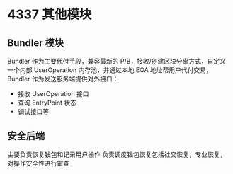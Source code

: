 # 4337 其他模块

## Bundler 模块

Bundler 作为主要代付手段，兼容最新的 P/B，接收/创建区块分离方式，自定义一个内部 UserOperation 内存池，并通过本地 EOA 地址帮用户代付交易，
Bundler 作为发送服务端提供对外接口：

- 接收 UserOperation 接口
- 查询 EntryPoint 状态
- 调试接口等

## 安全后端

主要负责恢复钱包和记录用户操作
负责调度钱包恢复包括社交恢复，专业恢复，对操作安全性进行审查
